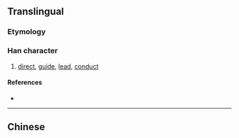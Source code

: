 {{also|導}}
==Translingual==
{{stroke order|strokes=6}}
{{zh-hanzi-box|导|[[導]]}}

===Etymology===
{{Han simp|導|f=道|t=巳}}

===Han character===
{{Han char|rn=41|rad=寸|as=03|sn=6|four=|canj=口山木戈 (RUDI)|ids=⿱[[巳]][[寸]]}}

# [[direct]], [[guide]], [[lead]], [[conduct]]

====References====
* {{Han ref|kx=0293.331|hdz=10504.020|uh=5BFC|ud=23548}}

----
==Chinese==
{{zh-see|導}}